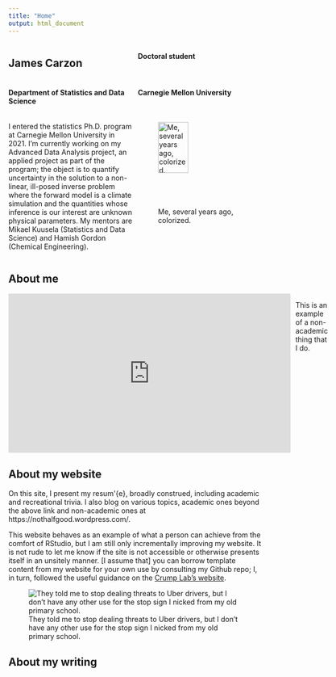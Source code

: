 ```yaml
---
title: "Home"
output: html_document
---
```


\vspace{1cm}

:::: {style="display: grid; grid-template-columns: 1fr 1fr; grid-column-gap: 10px; "}

::: {}

## James Carzon

#### Doctoral student
#### Department of Statistics and Data Science
#### Carnegie Mellon University

I entered the statistics Ph.D. program at Carnegie Mellon University in 2021. 
I'm currently working on my Advanced Data Analysis project, an applied project 
as part of the program; the object is to quantify uncertainty in the solution 
to a non-linear, ill-posed inverse problem where the forward model is a climate 
simulation and the quantities whose inference is our interest are unknown 
physical parameters. My mentors are Mikael Kuusela (Statistics and Data 
Science) and Hamish Gordon (Chemical Engineering).

:::

::: {}

![Me, several years ago, colorized.](images/headshot.jpg){width=60%}
:::

::::

## About me

:::: {style="display: grid; grid-template-columns: 1fr 1fr; grid-column-gap: 10px; "}

::: {}
<iframe width="560" height="315" src="https://www.youtube.com/embed/pqOXnC_k8q0" title="YouTube video player" frameborder="0" allow="accelerometer; autoplay; clipboard-write; encrypted-media; gyroscope; picture-in-picture" allowfullscreen></iframe>
:::

::: {}
This is an example of a non-academic thing that I do.
:::

::::

## About my website

On this site, I present my resum\'{e}, broadly construed, including academic 
and recreational trivia. I also blog on various topics, academic ones beyond 
the above link and non-academic ones at https://nothalfgood.wordpress.com/.

This website behaves as an example of what a person can achieve from the 
comfort of RStudio, but I am still only incrementally improving my website. It 
is not rude to let me know if the site is not accessible or otherwise presents 
itself in an unsitely manner. [I assume that] you can borrow template content 
from my website for your own use by consulting my Github repo; I, in turn, 
followed the useful guidance on the [Crump Lab's website](https://crumplab.com/LabJournalWebsite/index.html).

![They told me to stop dealing threats to Uber drivers, but I don't have any other use for the stop sign I nicked from my old primary school.](images/backsplash.jpg)

## About my writing

